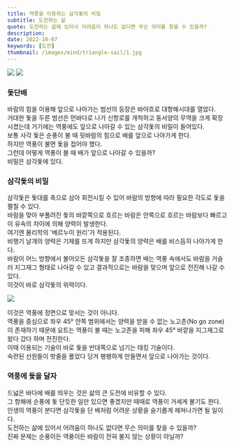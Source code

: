 ```yaml
---
title: 역풍을 이용하는 삼각돛의 비밀
subtitle: 도전하는 삶
quote: 도전하는 삶에 있어서 어려움이 하나도 없다면 무슨 의미를 찾을 수 있을까?
description: 
date: 2022-10-07
keywords: [도전]
thumbnail: /images/mind/triangle-sail/1.jpg
---
```


![](/images/mind/triangle-sail/1.jpg)
![](/images/mind/triangle-sail/2.jpg)

### 돛단배
바람의 힘을 이용해 앞으로 나아가는 범선의 등장은 바야흐로 대항해시대를 열었다.  
거대한 돛을 두른 범선은 먼바다로 나가 신항로를 개척하고 동서양의 무역을 크게 확장시켰는데 거기에는 역풍에도 앞으로 나아갈 수 있는 삼각돛의 비밀이 들어있다.  
보통 사각 돛은 순풍이 불 때 뒷바람의 힘으로 배를 앞으로 나아가게 한다.  
하지만 역풍이 불면 돛을 접어야 했다.  
그런데 어떻게 역풍이 불 때 배가 앞으로 나아갈 수 있을까?  
비밀은 삼각돛에 있다.  

### 삼각돛의 비밀
삼각돛은 돛대를 축으로 삼아 회전시킬 수 있어 바람의 방향에 따라 필요한 각도로 돛을 펼칠 수 있다.  
바람을 맞아 부풀려진 돛의 바깥쪽으로 흐르는 바람은 안쪽으로 흐르는 바람보다 빠르고 이 유속의 차이에 의해 양력이 발생한다.  
여기엔 물리학의 '베르누이 원리'가 적용된다.  
비행기 날개의 양력은 기체를 뜨게 하지만 삼각돛의 양력은 배를 비스듬히 나아가게 한다.  
바람이 어느 방향에서 불어오든 삼각돛을 잘 조종하면 배는 역풍 속에서도 바람을 거슬러 지그재그 형태로 나아갈 수 있고 결과적으로는 바람을 맞으며 앞으로 전진해 나갈 수 있다.  
이것이 바로 삼각돛의 위력이다.  

![](/images/mind/triangle-sail/3.jpg)

이것은 역풍에 정면으로 맞서는 것이 아니다.  
역풍을 중심으로 좌우 45° 안쪽 범위에서는 양력을 받을 수 없는 노고존(No go zone)이 존재하기 때문에 요트는 역풍이 불 때는 노고존을 피해 좌우 45° 바깥을 지그재그로 왔다 갔다 하며 전진한다.  
이때 이용되는 기술이 바로 돛을 반대쪽으로 넘기는 태킹 기술이다.  
숙련된 선원들이 밧줄을 풀었다 당겨 팽팽하게 만들면서 앞으로 나아가는 것이다.   

### 역풍에 돛을 달자
드넓은 바다에 배를 띄우는 것은 삶의 큰 도전에 비유할 수 있다.  
그 항해에 순풍에 돛 단듯한 일만 있으면 좋겠지만 때때로 역풍이 거세게 불기도 한다.  
인생의 역풍이 분다면 삼각돛을 단 배처럼 어려운 상황을 슬기롭게 헤쳐나가면 될 일이다.  
도전하는 삶에 있어서 어려움이 하나도 없다면 무슨 의미를 찾을 수 있을까?  
진짜 문제는 순풍이든 역풍이든 바람이 전혀 불지 않는 상황이 아닐까?